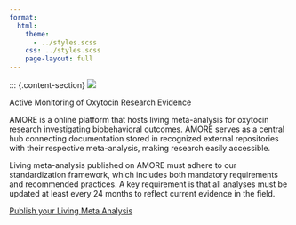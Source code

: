 ```yaml
---
format:
  html:
    theme: 
      - ../styles.scss
    css: ../styles.scss
    page-layout: full
---
```



::: {.content-section}
![](logo.unfinished.jpg){.header-logo}

::: {.subtitle-text}
Active Monitoring of Oxytocin Research Evidence
:::

AMORE is a online platform that hosts living meta-analysis for oxytocin research investigating biobehavioral outcomes. AMORE serves as a central hub connecting documentation stored in recognized external repositories with their respective meta-analysis, making research easily accessible.

Living meta-analysis published on AMORE must adhere to our standardization framework, which includes both mandatory requirements and recommended practices. A key requirement is that all analyses must be updated at least every 24 months to reflect current evidence in the field. 

::: {.contact-buttons}
[Publish your Living Meta Analysis](https://nettskjema.no/a/492183){.primary-button target="_blank"}
:::

